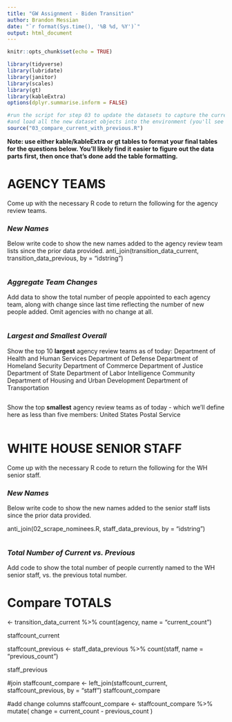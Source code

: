 ```yaml
---
title: "GW Assignment - Biden Transition"
author: Brandon Messian
date: "`r format(Sys.time(), '%B %d, %Y')`"
output: html_document
---
```


```r
knitr::opts_chunk$set(echo = TRUE)

library(tidyverse)
library(lubridate)
library(janitor)
library(scales)
library(gt)
library(kableExtra)
options(dplyr.summarise.inform = FALSE)

#run the script for step 03 to update the datasets to capture the current live verions
#and load all the new dataset objects into the environment (you'll see them populate on the upper right window)
source("03_compare_current_with_previous.R")


```

**Note: use either kable/kableExtra or gt tables to format your final tables for the questions below. You'll likely find it easier to figure out the data parts first, then once that's done add the table formatting.**

# AGENCY TEAMS

Come up with the necessary R code to return the following for the agency review teams.

### *New Names*

Below write code to show the new names added to the agency review team lists since the prior data provided. 
anti_join(transition_data_current, transition_data_previous, by = "idstring")
  

```r



 

```


### *Aggregate Team Changes*

Add data to show the total number of people appointed to each agency team, along with change since last time reflecting the number of new people added. Omit agencies with no change at all.  



```r





```


### *Largest and Smallest Overall*

Show the top 10 **largest** agency review teams as of today:
Department of Health and Human Services
Department of Defense
Department of Homeland Security
Department of Commerce
Department of Justice
Department of State
Department of Labor
Intelligence Community
Department of Housing and Urban Development
Department of Transportation
```r






```

Show the top **smallest** agency review teams as of today - which we'll define here as less than five members:
United States Postal Service

```r




 

```



# WHITE HOUSE SENIOR STAFF

Come up with the necessary R code to return the following for the WH senior staff.

### *New Names*

Below write code to show the new names added to the senior staff lists since the prior data provided.  
  
anti_join(02_scrape_nominees.R, staff_data_previous, by = "idstring") 
```r



 

```


### *Total Number of Current vs. Previous*

Add code to show the total number of people currently named to the WH senior staff, vs. the previous total number.  
  
# Compare TOTALS 
 <- transition_data_current %>% 
  count(agency, name = "current_count")

staffcount_current

staffcount_previous <- staff_data_previous %>% 
  count(staff, name = "previous_count")

staff_previous

#join
staffcount_compare <- left_join(staffcount_current, staffcount_previous, by = "staff")
staffcount_compare

#add change columns
staffcount_compare <- staffcount_compare %>% 
  mutate(
    change = current_count - previous_count
  )
```r





```
